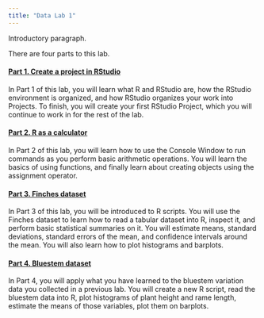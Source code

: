 ```yaml
---
title: "Data Lab 1"
---
```


Introductory paragraph.

There are four parts to this lab. 

#### [Part 1. Create a project in RStudio](lab1_rstudio.html)

In Part 1 of this lab, you will learn what R and RStudio are, how the RStudio environment is organized, and how RStudio organizes your work into Projects. To finish, you will create your first RStudio Project, which you will continue to work in for the rest of the lab.

#### [Part 2. R as a calculator](lab1_calc.html)

In Part 2 of this lab, you will learn how to use the Console Window to run commands as you perform basic arithmetic operations. You will learn the basics of using functions, and finally learn about creating objects using the assignment operator.

#### [Part 3. Finches dataset](lab1_finch.html)

In Part 3 of this lab, you will be introduced to R scripts. You will use the Finches dataset to learn how to read a tabular dataset into R, inspect it, and perform basic statistical summaries on it. You will estimate means, standard deviations, standard errors of the mean, and confidence intervals around the mean. You will also learn how to plot histograms and barplots.

#### [Part 4. Bluestem dataset](lab1_bluestem.html)

In Part 4, you will apply what you have learned to the bluestem variation data you collected in a previous lab. You will create a new R script, read the bluestem data into R, plot histograms of plant height and rame length, estimate the means of those variables, plot them on barplots.
